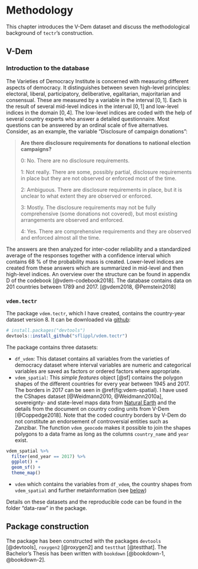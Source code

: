 # Methodology {#methods}

This chapter introduces the V-Dem dataset and discuss the methodological background of `tectr`'s construction.

## V-Dem

### Introduction to the database

The Varieties of Democracy Institute is concerned with measuring different aspects of democracy. It distinguishes between seven high-level principles: electoral, liberal, participatory, deliberative, egalitarian, majoritarian and consensual. These are measured by a variable in the interval $[0,1]$. Each is the result of several mid-level indices in the interval $[0,1]$ and low-level indices in the domain $[0,4]$. The low-level indices are coded with the help of several country experts who answer a detailed questionnaire. Most questions can be answered by an ordinal scale of five alternatives. Consider, as an example, the variable "Disclosure of campaign donations":

> **Are there disclosure requirements for donations to national election campaigns?**
>
> 0: No. There are no disclosure requirements.
>
> 1: Not really. There are some, possibly partial, disclosure requirements in place but they are not observed or enforced most of the time.
>
> 2: Ambiguous. There are disclosure requirements in place, but it is unclear to what extent they are observed or enforced.
>
> 3: Mostly. The disclosure requirements may not be fully comprehensive (some donations not covered), but most existing arrangements are observed and enforced.
>
> 4: Yes. There are comprehensive requirements and they are observed and enforced almost all the time.

The answers are then analyzed for inter-coder reliability and a standardized average of the responses together with a confidence interval which contains 68 % of the probability mass is created. Lower-level indices are created from these answers which are summarized in mid-level and then high-level indices. An overview over the structure can be found in appendix D of the codebook [@vdem-codebook2018]. The database contains data on 201 countries between 1789 and 2017. [@vdem2018, @Pemstein2018]

### `vdem.tectr`

The package `vdem.tectr`, which I have created, contains the country-year dataset version 8. It can be downloaded via [github](github.com/sflippl/vdem.tectr):

```r
# install.packages("devtools")
devtools::install_github("sflippl/vdem.tectr")
```

The package contains three datasets:

* `df_vdem`: This dataset contains all variables from the varieties of democracy dataset where interval variables are numeric and categorical variables are saved as factors or ordered factors where appropriate.
* `vdem_spatial`: This *simple features* object [@sf] contains the polygon shapes of the different countries for every year between 1945 and 2017. The borders in 2017 can be seen in \@ref(fig:vdem-spatial). I have used the CShapes dataset [@Weidmann2010, @Weidmann2010a], sovereignty- and state-level maps data from [Natural Earth](www.naturalearthdata.com) and the details from the document on country coding units from V-Dem [@Coppedge2018]. Note that the coded country borders by V-Dem do not constitute an endorsement of controversial entities such as Zanzibar. The function `vdem_geocode` makes it possible to join the shapes polygons to a data frame as long as the columns `country_name` and `year` exist.
```r
vdem_spatial %>% 
  filter(end_year == 2017) %>% 
  ggplot() + 
  geom_sf() + 
  theme_map()
```
* `vdem` which contains the variables from `df_vdem`, the country shapes from `vdem_spatial` and further metainformation (see [below](#application))

Details on these datasets and the reproducible code can be found in the folder "data-raw" in the package.

## Package construction

The package has been constructed with the packages `devtools` [@devtools], `roxygen2` [@roxygen2] and `testthat` [@testthat]. The Bachelor's Thesis has been written with `bookdown` [@bookdown-1, @bookdown-2].